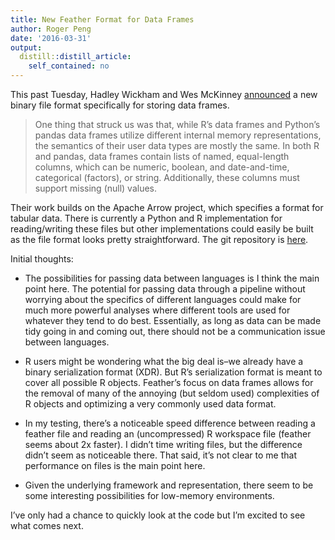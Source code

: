 ```yaml
---
title: New Feather Format for Data Frames
author: Roger Peng
date: '2016-03-31'
output:
  distill::distill_article:
    self_contained: no
---
```



This past Tuesday, Hadley Wickham and Wes McKinney
[announced](http://blog.cloudera.com/blog/2016/03/feather-a-fast-on-disk-format-for-data-frames-for-r-and-python-powered-by-apache-arrow/)
a new binary file format specifically for storing data frames.

> One thing that struck us was that, while R’s data frames and Python’s pandas data frames utilize different internal memory representations, the semantics of their user data types are mostly the same. In both R and pandas, data frames contain lists of named, equal-length columns, which can be numeric, boolean, and date-and-time, categorical (factors), or string. Additionally, these columns must support missing (null) values.

Their work builds on the Apache Arrow project, which specifies a
format for tabular data. There is currently a Python and R
implementation for reading/writing these files but other
implementations could easily be built as the file format looks pretty
straightforward. The git repository is
[here](https://github.com/wesm/feather/).

Initial thoughts:

* The possibilities for passing data between languages is I think the
  main point here. The potential for passing data through a pipeline
  without worrying about the specifics of different languages could
  make for much more powerful analyses where different tools are used
  for whatever they tend to do best. Essentially, as long as data can
  be made tidy going in and coming out, there should not be a
  communication issue between languages.

* R users might be wondering what the big deal is--we already have a
  binary serialization format (XDR). But R's serialization format is
  meant to cover all possible R objects. Feather's focus on data
  frames allows for the removal of many of the annoying (but seldom
  used) complexities of R objects and optimizing a very commonly used
  data format.

* In my testing, there's a noticeable speed difference between reading
  a feather file and reading an (uncompressed) R workspace file
  (feather seems about 2x faster). I didn't time writing files, but
  the difference didn't seem as noticeable there. That said, it's not
  clear to me that performance on files is the main point here.

* Given the underlying framework and representation, there seem to be
  some interesting possibilities for low-memory environments.

I've only had a chance to quickly look at the code but I'm excited to
see what comes next.
